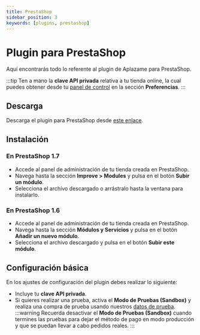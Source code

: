 ```yaml
---
title: PrestaShop
sidebar_position: 3
keywords: [plugins, prestashop]
---
```

# Plugin para PrestaShop

Aquí encontrarás todo lo referente al plugin de Aplazame para PrestaShop.

:::tip
  Ten a mano la **clave API privada** relativa a tu tienda online, la cual puedes obtener desde tu [panel de control](https://vendors.aplazame.com/) en la sección **Preferencias**.
:::

## Descarga
Descarga el plugin para PrestaShop desde [este enlace](https://aplazame.com/static/sdk/prestashop-latest.zip).

## Instalación

### En PrestaShop 1.7
- Accede al panel de administración de tu tienda creada en PrestaShop.
- Navega hasta la sección **Improve > Modules** y pulsa en el botón **Subir un módulo**.
- Selecciona el archivo descargado o arrástralo hasta la ventana para instalarlo.

### En PrestaShop 1.6
- Accede al panel de administración de tu tienda creada en PrestaShop.
- Navega hasta la sección **Módulos y Servicios** y pulsa en el botón **Añadir un nuevo módulo**.
- Selecciona el archivo descargado y pulsa en el botón **Subir este módulo**.

## Configuración básica
En los ajustes de configuración del plugin debes realizar lo siguiente:
- Incluye tu **clave API privada**.
- Si quieres realizar una prueba, activa el **Modo de Pruebas (Sandbox)** y realiza una compra de prueba usando nuestros [datos de prueba](../../api/test-environment/test-data/).
:::warning
  Recuerda desactivar el **Modo de Pruebas (Sandbox)** cuando termines las pruebas para dejar el método de pago en modo producción y que se puedan llevar a cabo pedidos reales.
:::
